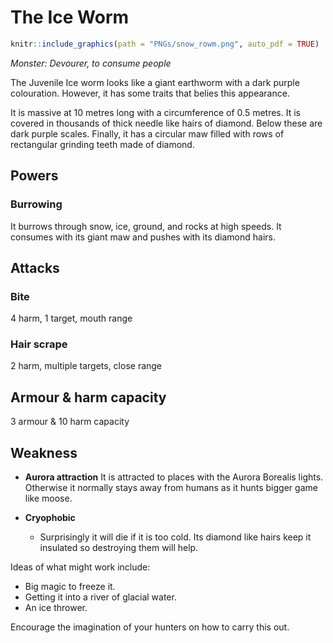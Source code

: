 # The Ice Worm

```r
knitr::include_graphics(path = "PNGs/snow_rowm.png", auto_pdf = TRUE)
``` 

_Monster: Devourer, to consume people_

The Juvenile Ice worm looks like a giant earthworm with a dark purple colouration.
However, it has some traits that belies this appearance.

It is massive at 10 metres long with a circumference of 0.5 metres.
It is covered in thousands of thick needle like hairs of diamond.
Below these are dark purple scales.
Finally, it has a circular maw filled with rows of rectangular grinding teeth made of diamond. 

## Powers

### Burrowing {-}

It burrows through snow, ice, ground, and rocks at high speeds.
It consumes with its giant maw and pushes with its diamond hairs.

## Attacks

### Bite {-}

4 harm, 1 target, mouth range

### Hair scrape {-}

2 harm, multiple targets, close range

## Armour & harm capacity

3 armour & 10 harm capacity

## Weakness

- __Aurora attraction__
  It is attracted to places with the Aurora Borealis lights.
Otherwise it normally stays away from humans as it hunts bigger game like moose.

- __Cryophobic__
  - Surprisingly it will die if it is too cold. Its diamond like hairs keep it insulated so destroying them will help.

Ideas of what might work include:

- Big magic to freeze it.
- Getting it into a river of glacial water.
- An ice thrower.

Encourage the imagination of your hunters on how to carry this out.